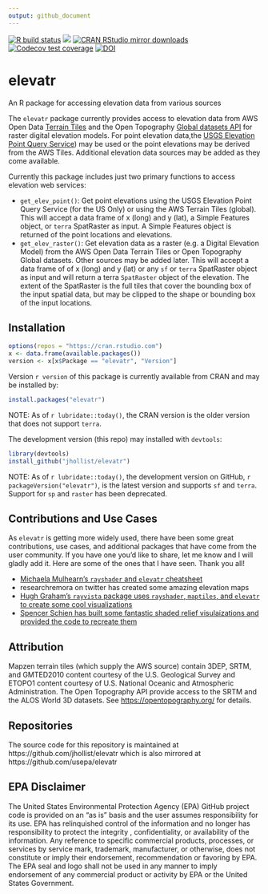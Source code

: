 ```yaml
---
output: github_document
---
```

[![R build
status](https://github.com/jhollist/elevatr/workflows/R-CMD-check/badge.svg)](https://github.com/jhollist/elevatr/actions)
[![](https://www.r-pkg.org/badges/version/elevatr)](https://www.r-pkg.org/pkg/elevatr)
[![CRAN RStudio mirror downloads](https://cranlogs.r-pkg.org/badges/elevatr)](https://www.r-pkg.org/pkg/elevatr)
[![Codecov test
coverage](https://codecov.io/gh/jhollist/elevatr/branch/main/graph/badge.svg)](https://app.codecov.io/gh/jhollist/elevatr?branch=main)
[![DOI](https://zenodo.org/badge/65325400.svg)](https://zenodo.org/badge/latestdoi/65325400)

# elevatr
An R package for accessing elevation data from various sources

The `elevatr` package currently provides access to elevation data from AWS Open Data [Terrain Tiles](https://registry.opendata.aws/terrain-tiles/) and the Open Topography [Global datasets API](https://opentopography.org/developers#API) for raster digital elevation models.  For point elevation data,the [USGS Elevation Point Query Service](https://apps.nationalmap.gov/epqs/)) may be used or the point elevations may be derived from the AWS Tiles. Additional elevation data sources may be added as they come available.

Currently this package includes just two primary functions to access elevation web services:

- `get_elev_point()`:  Get point elevations using the USGS Elevation Point Query Service (for the US Only) or using the AWS Terrain Tiles (global).  This will accept a data frame of x (long) and y (lat), a Simple Features object, or `terra` SpatRaster as input.  A Simple Features object is returned of the point locations and elevations.
- `get_elev_raster()`: Get elevation data as a raster (e.g. a Digital Elevation Model) from the AWS Open Data Terrain Tiles or Open Topography Global datasets.  Other sources may be added later.  This will accept a data frame of of x (long) and y (lat) or any `sf` or `terra` SpatRaster object as input and will return a terra `SpatRaster` object of the elevation.  The extent of the SpatRaster is the full tiles that cover the bounding box of the input spatial data, but may be clipped to the shape or bounding box of the input locations. 

## Installation

```r
options(repos = "https://cran.rstudio.com")
x <- data.frame(available.packages())
version <- x[x$Package == "elevatr", "Version"]
```

Version `r version` of this package is currently available from CRAN and may be installed by:

```r
install.packages("elevatr")
```

NOTE: As of `r lubridate::today()`, the CRAN version is the older version that does not support `terra`.

The development version (this repo) may installed with `devtools`:

```r
library(devtools)
install_github("jhollist/elevatr")
```

NOTE: As of `r lubridate::today()`, the development version on GitHub, `r packageVersion("elevatr")`, is the latest version and supports `sf` and `terra`.  Support for `sp` and `raster` has been deprecated.

## Contributions and Use Cases

As `elevatr` is getting more widely used, there have been some great contributions, use cases, and additional packages that have come from the user community.  If you have one you'd like to share, let me know and I will gladly add it.  Here are some of the ones that I have seen.  Thank you all!

- [Michaela Mulhearn's `rayshader` and `elevatr` cheatsheet](https://github.com/jhollist/elevatr/blob/main/contributions/mulhearn_rayshader_elevatr_cheatsheet.pdf)
- researchremora on twitter has created some amazing elevation maps
- [Hugh Graham's `rayvista` package uses `rayshader`, `maptiles`, and `elevatr` to create some cool visualizations](https://github.com/h-a-graham/rayvista)
- [Spencer Schien has built some fantastic shaded relief visulaizations and provided the code to recreate them](https://github.com/Pecners/rayshader_portraits)

## Attribution

Mapzen terrain tiles (which supply the AWS source) contain 3DEP, SRTM, and GMTED2010 content courtesy of the U.S. Geological Survey and ETOPO1 content courtesy of U.S. National Oceanic and Atmospheric Administration. The Open Topography API provide access to the SRTM and the ALOS World 3D datasets.  See <https://opentopography.org/> for details.  

## Repositories
The source code for this repository is maintained at https://github.com/jhollist/elevatr which is also mirrored at https://github.com/usepa/elevatr

## EPA Disclaimer
The United States Environmental Protection Agency (EPA) GitHub project code is provided on an "as is" basis and the user assumes responsibility for its use. EPA has relinquished control of the information and no longer has responsibility to protect the integrity , confidentiality, or availability of the information. Any reference to specific commercial products, processes, or services by service mark, trademark, manufacturer, or otherwise, does not constitute or imply their endorsement, recommendation or favoring by EPA. The EPA seal and logo shall not be used in any manner to imply endorsement of any commercial product or activity by EPA or the United States Government.
